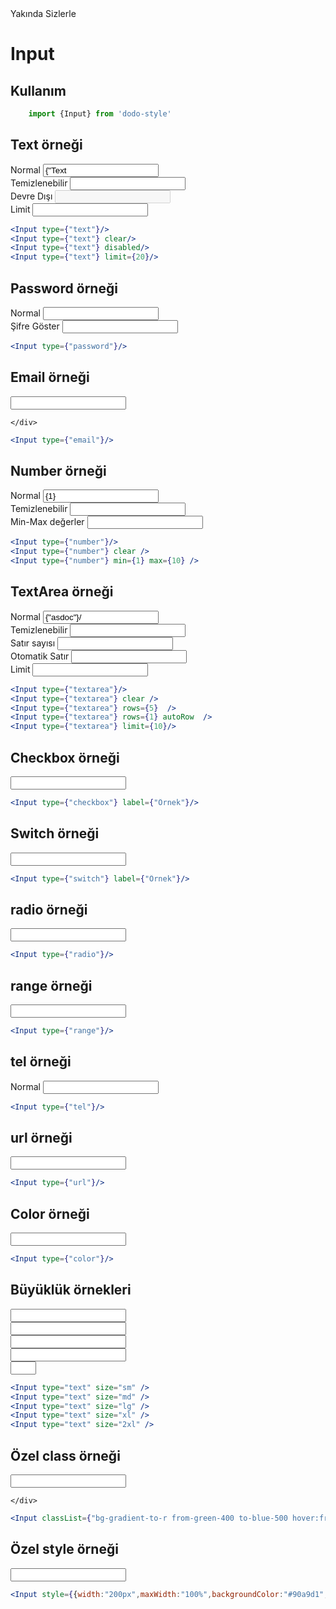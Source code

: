 
<Meta title="Form/Input" />

<Story name="Test">
    Yakında Sizlerle
</Story>

# Input

## Kullanım

```js
    import {Input} from 'dodo-style'
```




## Text örneği
<div style={{display:"flex",flexDirection:"row",alignItems:"center",flexWrap:"wrap"}}>
    <div style={{margin:"5px"}}>
        <span className={"dark:text-gray-300"}>Normal</span>
        <Input type={"text"} value={"Text Örneği"} />
    </div>
    <div style={{margin:"5px"}}>
        <span className={"dark:text-gray-300"}>Temizlenebilir</span>
        <Input type={"text"} clear/>
    </div>
    <div style={{margin:"5px"}}>
        <span className={"dark:text-gray-300"}>Devre Dışı</span>
        <Input type={"text"} disabled/>
    </div>
    <div style={{margin:"5px"}}>
        <span className={"dark:text-gray-300"}>Limit</span>
        <Input type={"text"} limit={20}/>
    </div>
</div>

```jsx
<Input type={"text"}/>
<Input type={"text"} clear/>
<Input type={"text"} disabled/>
<Input type={"text"} limit={20}/>

```

## Password örneği
<div style={{display:"flex",flexDirection:"row",alignItems:"center",flexWrap:"wrap"}}>
    <div style={{margin:"5px"}}>
        <span className={"dark:text-gray-300"}>Normal</span>
        <Input type={"password"} />
    </div>
    <div style={{margin:"5px"}}>
        <span className={"dark:text-gray-300"}>Şifre Göster</span>
        <Input type={"password"} showPassword />
    </div>
</div>

```jsx
<Input type={"password"}/>

```

## Email örneği
<div style={{display:"flex",flexDirection:"row",alignItems:"center",flexWrap:"wrap"}}>
    <div style={{margin:"5px"}}>
        <Input type={"email"} />

    </div>
</div>

```jsx
<Input type={"email"}/>

```

## Number örneği
<div style={{display:"flex",flexDirection:"row",alignItems:"center",flexWrap:"wrap"}}>
    <div style={{margin:"5px"}}>
        <span className={"dark:text-gray-300"}>Normal</span>
        <Input type={"number"} value={1} />
    </div>
    <div style={{margin:"5px"}}>
        <span className={"dark:text-gray-300"}>Temizlenebilir</span>
        <Input type={"number"} clear />
    </div>
    <div style={{margin:"5px"}}>
        <span className={"dark:text-gray-300"}>Min-Max değerler</span>
        <Input type={"number"} min={1} max={10} />
    </div>
</div>

```jsx
<Input type={"number"}/>
<Input type={"number"} clear />
<Input type={"number"} min={1} max={10} />
```

## TextArea örneği
<div style={{display:"flex",flexDirection:"row",alignItems:"center",flexWrap:"wrap"}}>
    <div style={{margin:"5px"}}>
        <span className={"dark:text-gray-300"}>Normal</span>
        <Input type={"textarea"} value={"asdoc"}/>
    </div>
    <div style={{margin:"5px"}}>
        <span className={"dark:text-gray-300"}>Temizlenebilir</span>
        <Input type={"textarea"} clear />
    </div>
    <div style={{margin:"5px"}}>
        <span className={"dark:text-gray-300"}>Satır sayısı</span>
        <Input type={"textarea"} rows={5}  />
    </div>
    <div style={{margin:"5px"}}>
        <span className={"dark:text-gray-300"}>Otomatik Satır</span>
        <Input type={"textarea"} rows={1} autoRow  />
    </div>
    <div style={{margin:"5px"}}>
        <span className={"dark:text-gray-300"}>Limit</span>
        <Input type={"textarea"} limit={10}/>
    </div>
</div>

```jsx
<Input type={"textarea"}/>
<Input type={"textarea"} clear />
<Input type={"textarea"} rows={5}  />
<Input type={"textarea"} rows={1} autoRow  />
<Input type={"textarea"} limit={10}/>
```


## Checkbox örneği
<div style={{display:"flex",flexDirection:"row",alignItems:"center",flexWrap:"wrap"}}>
    <div style={{margin:"5px"}}>
        <Input type={"checkbox"} label={"Örnek yazı denemesi"}/>
    </div>
</div>

```jsx
<Input type={"checkbox"} label={"Örnek"}/>

```
## Switch örneği
<div style={{display:"flex",flexDirection:"row",alignItems:"center",flexWrap:"wrap"}}>
    <div style={{margin:"5px"}}>
        <Input type={"switch"} label={"Örnek yazı denemesi"}/>
    </div>
</div>

```jsx
<Input type={"switch"} label={"Örnek"}/>

```
## radio örneği
<div style={{display:"flex",flexDirection:"row",alignItems:"center",flexWrap:"wrap"}}>
    <div style={{margin:"5px"}}>
        <Input type={"radio"} />
    </div>
</div>

```jsx
<Input type={"radio"}/>

```
## range örneği
<div style={{display:"flex",flexDirection:"row",alignItems:"center",flexWrap:"wrap"}}>
    <div style={{margin:"5px"}}>
        <Input type={"range"} />
    </div>
</div>

```jsx
<Input type={"range"}/>

```

## tel örneği
<div style={{display:"flex",flexDirection:"row",alignItems:"center",flexWrap:"wrap"}}>
    <div style={{margin:"5px"}}>
        <span className={"dark:text-gray-300"}>Normal</span>
        <Input type={"tel"} />
    </div>

</div>

```jsx
<Input type={"tel"}/>

```
## url örneği
<div style={{display:"flex",flexDirection:"row",alignItems:"center",flexWrap:"wrap"}}>
    <div style={{margin:"5px"}}>
        <Input type={"url"} />
    </div>
</div>

```jsx
<Input type={"url"}/>

```

## Color örneği
<div style={{display:"flex",flexDirection:"row",alignItems:"center",flexWrap:"wrap"}}>
    <div style={{margin:"5px"}}>
        <Input type={"color"} />
    </div>
</div>

```jsx
<Input type={"color"}/>

```
## Büyüklük örnekleri
<div style={{display:"flex",flexDirection:"row",alignItems:"center",flexWrap:"wrap"}}>
    <div style={{margin:"5px"}}>
        <Input type="text" size="sm" />
    </div>
    <div style={{margin:"5px"}}>
        <Input type="text" size="md" />
    </div>
    <div style={{margin:"5px"}}>
        <Input type="text" size="lg" />
    </div>
    <div style={{margin:"5px"}}>
        <Input type="text" size="xl" />
    </div>
    <div style={{margin:"5px"}}>
        <Input type="text" size="2xl" />
    </div>
</div>


```jsx
<Input type="text" size="sm" />
<Input type="text" size="md" />
<Input type="text" size="lg" />
<Input type="text" size="xl" />
<Input type="text" size="2xl" />

```

## Özel class örneği
<div style={{display:"flex",flexDirection:"row",alignItems:"center",flexWrap:"wrap"}}>
    <div style={{margin:"5px"}}>
        <Input classList={"bg-gradient-to-r from-green-400 to-blue-500 hover:from-pink-500 hover:to-yellow-500 transition ease-in-out delay-150 duration-300 transform hover:-translate-y-1 hover:scale-110"} />

    </div>
</div>

```jsx
<Input classList={"bg-gradient-to-r from-green-400 to-blue-500 hover:from-pink-500 hover:to-yellow-500 transition ease-in-out delay-150 duration-300 transform hover:-translate-y-1 hover:scale-110"}/>

```

## Özel style örneği
<div style={{display:"flex",flexDirection:"row",alignItems:"center",flexWrap:"wrap"}}>
    <div style={{margin:"5px"}}>
        <Input style={{width:"200px",maxWidth:"100%",backgroundColor:"#90a9d1",border:"1px solid #6189c7"}} />
    </div>
</div>

```jsx
<Input style={{width:"200px",maxWidth:"100%",backgroundColor:"#90a9d1",border:"1px solid #6189c7"}}/>

```
